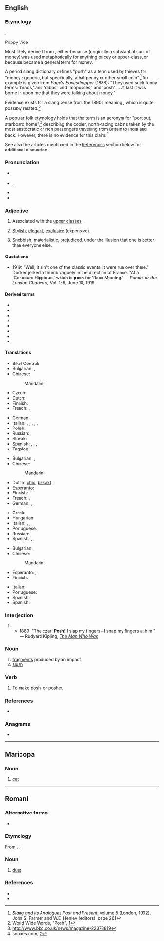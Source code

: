 {{also|Posh}}
==English==

===Etymology===
{{unk|en}}.

Poppy Vice

Most likely derived from {{der|en|rom|posh|t=half}}, either because {{m|rom||posh-kooroona|t=half a [[crown]]}} (originally a substantial sum of money) was used metaphorically for anything pricey or upper-class, or because {{m|rom||posh-houri|t=half-penny}} became a general term for money.

A period slang dictionary defines "posh" as a term used by thieves for "money : generic, but specifically, a halfpenny or other small coin".<ref>''Slang and its Analogues Past and Present'', volume 5 (London, 1902), John S. Farmer and W.E. Henley (editors), page 261</ref> An example is given from ''Page's Eavesdropper'' (1888): "They used such funny terms: 'brads,' and 'dibbs,' and 'mopusses,' and 'posh' ... at last it was borne in upon me that they were talking about money."

Evidence exists for a slang sense from the 1890s meaning {{m|en|[[dandy#Noun|dandy]]}}, which is quite possibly related.<ref>World Wide Words, "Posh", [http://www.worldwidewords.org/qa/qa-pos1.htm]</ref>

A popular [[folk etymology]] holds that the term is an [[acronym]] for "port out, starboard home",<ref>http://www.bbc.co.uk/news/magazine-22378819</ref> describing the cooler, north-facing cabins taken by the most aristocratic or rich passengers travelling from Britain to India and back. However, there is no evidence for this claim.<ref>snopes.com, [http://www.snopes.com/language/acronyms/posh.asp]</ref>

See also the articles mentioned in the [[#References|References]] section below for additional discussion.

===Pronunciation===
* {{a|GenAm}} {{IPA|en|/pɑʃ/}}
* {{a|RP}} {{IPA|en|/pɒʃ/}}, {{IPA|en|/pəʊʃ/}} {{i|humorous or upper-class}}
* {{audio|en|en-uk-posh.ogg|Audio (UK)}}
* {{rhymes|en|ɒʃ}}

===Adjective===
{{en-adj|er|more}}

# Associated with the [[upper class]]es.
#: {{ux|en|She talks with a '''posh''' accent.}}
# [[stylish|Stylish]], [[elegant]], [[exclusive]] (expensive).
#: {{ux|en|After the performance they went out to a very '''posh''' restaurant.}}
# {{lb|en|usually|offensive|especially|in|_|Scotland|and|Northern England}} [[snobbish|Snobbish]], [[materialistic]], [[prejudiced]], under the illusion that one is better than everyone else.
#: {{ux|en|We have a right '''posh''' git moving in next door}}

====Quotations====
* 1919: "Well, it ain't one of the classic events. It were run over there." Docker jerked a thumb vaguely in the direction of France. "At a 'Concours Hippique,' which is '''posh''' for 'Race Meeting.' &mdash; ''Punch, or the London Charivari,'' Vol. 156, June 18, 1919

====Derived terms====
* {{l|en|posh wank}}
* {{l|en|poshen}}
* {{l|en|poshdom}}
* {{l|en|poshful}}
* {{l|en|poshly}}
* {{l|en|poshness}}
* {{l|en|posho}}
* {{l|en|poshy}}

====Translations====
{{trans-top|associated with the upper classes}}
* Bikol Central: {{t|bcl|sosyal}}
* Bulgarian: {{t+|bg|аристократичен}}, {{t+|bg|луксозен}}
* Chinese:
*: Mandarin: {{t-needed|cmn}}
* Czech: {{t+|cs|nóbl}}
* Dutch: {{t+|nl|deftig}}
* Finnish: {{t+|fi|yläluokkainen}}
* French: {{t+|fr|huppé}}, {{t+|fr|bourge}}
{{trans-mid}}
* German: {{t+|de|vornehm}}
* Italian: {{t+|it|lussuoso}}, {{t+|it|affettato}}, {{t+|it|ostentato}}, {{t+|it|manierato}}, {{t+|it|ricercato}}, {{t+|it|lezioso}}
* Polish: {{t+|pl|luksusowy}}
* Russian: {{t+|ru|аристократи́ческий}}
* Slovak: {{t|sk|nóbl}}
* Spanish: {{t+|es|pijo|m}} {{qualifier|Spain}}, {{t+|es|fresa|n}} {{qualifier|Mexico}}, {{t+|es|pituco|m}} {{qualifier|South America}}, {{t+|es|cheto|m}} {{qualifier|Argentina, Uruguay}}
* Tagalog: {{t|tl|sosyal}}
{{trans-bottom}}

{{trans-top|stylish, elegant, exclusive}}
* Bulgarian: {{t+|bg|елегантен}}, {{t+|bg|шик}}
* Chinese:
*: Mandarin: {{t-needed|cmn}}
* Dutch: [[chic#Dutch|chic]], [[bekakt]] {{qualifier|pejorative}}
* Esperanto: {{t|eo|ŝika}}
* Finnish: {{t+|fi|hieno}}
* French: {{t+|fr|huppé}}, {{t+|fr|chic}}
* German: {{t+|de|schick}}, {{t+|de|todschick}}
{{trans-mid}}
* Greek: {{t+|el|κυριλέ}}
* Hungarian: {{t+|hu|sikkes}}
* Italian: {{t+|it|elegante}}, {{t+|it|esclusivo}}, {{t|it|alla moda}}
* Portuguese: {{t+|pt|chique}}
* Russian: {{t+|ru|шика́рный}}
* Spanish: {{t+|es|pijo}}, {{t+|es|elitista}}, {{t|es|de postín}}
{{trans-bottom}}

{{trans-top|snobbish}}
* Bulgarian: {{t+|bg|снобски}}
* Chinese:
*: Mandarin: {{t-needed|cmn}}
* Esperanto: {{t|eo|snobo}}, {{t+|eo|dando}}
* Finnish: {{t|fi|leuhka}}
{{trans-mid}}
* Italian: {{t|it|snobistico}}
* Portuguese: {{t+|pt|esnobe}}
* Spanish: {{t+|es|snob|m|f}}
* Spanish: {{t+|es|esnob|m|f}}
{{trans-bottom}}

===Interjection===
{{head|en|interjection|head=posh!}}

# {{non-gloss definition|An exclamation expressing [[derision]].}}
#* 1889: "The czar! '''Posh!''' I slap my fingers--I snap my fingers at him." &mdash; Rudyard Kipling, [http://www.gutenberg.org/files/12732/12732.txt ''The Man Who Was'']

===Noun===
{{en-noun|-}}

# [[fragment]]s produced by an impact
# [[slush]]

===Verb===
{{en-verb}}

# {{lb|en|normally in the phrasal verb [[posh up]]}} To make posh, or posher.
#: {{syn|en|poshen}}

===References===
* {{R:OneLook}}
<references/>

{{C|en|Personality}}

===Anagrams===
* {{anagrams|en|a=hops|Hosp.|OHPs|PHOs|Soph|hops|hosp|phos|shop|soph}}

----

==Maricopa==

===Noun===
{{head|mrc|noun}}

# [[cat]]

----

==Romani==

===Alternative forms===
* {{alter|rom|push}}

===Etymology===
From {{der|rom|xcl|փոշի|}}. {{doublet|rom|poshík}}.

===Noun===
{{head|rom|noun}}

# [[dust]]

===References===
* {{R:xcl:HAB|փոշի|vol=IV|page=517a}}
* {{R:rom:Vaillant|pos'|page=123a}}